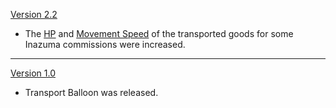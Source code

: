 {{Change History/Header}}
[[Version 2.2]]
*The [[HP]] and [[Movement Speed]] of the transported goods for some Inazuma commissions were increased.
----
[[Version 1.0]]
*Transport Balloon was released.
